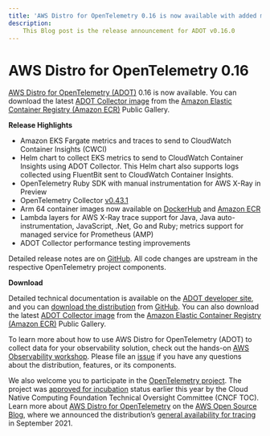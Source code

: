 ```yaml
---
title: 'AWS Distro for OpenTelemetry 0.16 is now available with added metrics for CloudWatch Container Insights and Ruby SDK with manual instrumentation for AWS X-Ray'
description:
    This Blog post is the release announcement for ADOT v0.16.0
---
```



# AWS Distro for OpenTelemetry 0.16

<SectionSeparator />

[AWS Distro for OpenTelemetry (ADOT)](https://aws-otel.github.io/) 0.16 is now available. You can download the latest [ADOT Collector image](https://gallery.ecr.aws/aws-observability/aws-otel-collector) from the [Amazon Elastic Container Registry (Amazon ECR)](https://aws.amazon.com/ecr/) Public Gallery.

<SectionSeparator />

**Release Highlights**

* Amazon EKS Fargate metrics and traces to send to CloudWatch Container Insights (CWCI)
* Helm chart to collect EKS metrics to send to CloudWatch Container Insights using ADOT Collector. This Helm chart also supports logs collected using FluentBit sent to CloudWatch Container Insights.
* OpenTelemetry Ruby SDK with manual instrumentation for AWS X-Ray in Preview
* OpenTelemetry Collector [v0.43.1](https://github.com/open-telemetry/opentelemetry-collector/releases/tag/v0.38.0)
* Arm 64 container images now available on [DockerHub](https://hub.docker.com/r/amazon/aws-otel-collector/tags) and [Amazon ECR](https://gallery.ecr.aws/aws-observability/aws-otel-collector)
* Lambda layers for AWS X-Ray trace support for Java, Java auto-instrumentation, JavaScript, .Net, Go and Ruby; metrics support for managed service for Prometheus (AMP)
* ADOT Collector performance testing improvements

Detailed release notes are on [GitHub](https://github.com/aws-observability/aws-otel-collector/releases). All code changes are upstream in the respective OpenTelemetry project components.

**Download**

Detailed technical documentation is available on the [ADOT developer site](https://aws-otel.github.io/), and you can [download the distribution](https://aws-otel.github.io/download) from [GitHub](https://github.com/aws-observability/aws-otel-collector/releases/tag/v0.14.0). You can also download the latest [ADOT Collector image](https://gallery.ecr.aws/aws-observability/aws-otel-collector) from the [Amazon Elastic Container Registry (Amazon ECR)](https://aws.amazon.com/ecr/) Public Gallery.

To learn more about how to use AWS Distro for OpenTelemetry (ADOT) to collect data for your observability solution, check out the hands-on [AWS Observability workshop](https://observability.workshop.aws/en/adot.html). Please file an [issue](https://github.com/aws-observability/aws-otel-community/issues) if you have any questions about the distribution, features, or its components.

We also welcome you to participate in the [OpenTelemetry project](https://github.com/open-telemetry). The project was [approved for incubation](https://www.cncf.io/blog/2021/08/26/opentelemetry-becomes-a-cncf-incubating-project/) status earlier this year by the Cloud Native Computing Foundation Technical Oversight Committee (CNCF TOC). Learn more about [AWS Distro for OpenTelemetry](https://aws.amazon.com/blogs/opensource/category/management-tools/aws-distro-for-opentelemetry/) on the [AWS Open Source Blog](https://aws.amazon.com/blogs/opensource/category/management-tools/aws-distro-for-opentelemetry/), where we announced the distribution’s [general availability for tracing](https://aws.amazon.com/blogs/opensource/aws-distro-for-opentelemetry-is-now-ga-for-tracing/) in September 2021.

